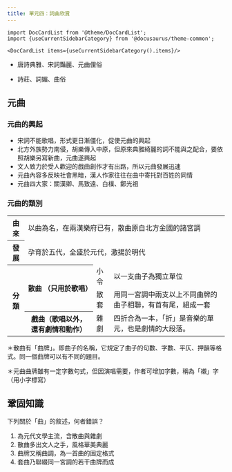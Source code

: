 ```yaml
---
title: 單元四：詞曲欣賞
---
```


```mdx-code-block
import DocCardList from '@theme/DocCardList';
import {useCurrentSidebarCategory} from '@docusaurus/theme-common';

<DocCardList items={useCurrentSidebarCategory().items}/>
```

<Quote>

- 唐詩典雅、宋詞豔麗、元曲俚俗

- 詩莊、詞媚、曲俗

</Quote>

## 元曲

### 元曲的興起

- 宋詞不能歌唱，形式更日漸僵化，促使元曲的興起
- 北方外族勢力南侵，胡樂傳入中原，但原來典雅綺麗的詞不能與之配合，要依照胡樂另寫新曲，元曲遂興起
- 文人致力於受人歡迎的戲曲創作才有出路，所以元曲發展迅速
- 元曲內容多反映社會黑暗，漢人作家往往在曲中寄托對百姓的同情
- 元曲四大家：關漢卿、馬致遠、白樸、鄭光祖

### 元曲的類別

<table>
  <colgroup>
    <col style={{ width: "10%" }} />
    <col />
    <col style={{ width: "20%" }} />
    <col />
  </colgroup>
  <tbody>
    <tr>
      <th>由來</th>
      <td colSpan="3">以曲為名，在兩漢樂府已有，散曲原自北方金國的諸宮調</td>
    </tr>
    <tr>
      <th>發展</th>
      <td colSpan="3">孕育於五代，全盛於元代，激揚於明代</td>
    </tr>
    <tr>
      <th rowSpan="3">分類</th>
      <th rowSpan="2">散曲 （只用於歌唱）</th>
      <td>小令</td>
      <td>以一支曲子為獨立單位</td>
    </tr>
    <tr>
      <td>散套</td>
      <td>用同一宮調中兩支以上不同曲牌的曲子相聯，有首有尾，組成一套</td>
    </tr>
    <tr>
      <th>戲曲（歌唱以外，還有劇情和動作）</th>
      <td>雜劇</td>
      <td>四折合為一本，「折」是音樂的單元，也是劇情的大段落。</td>
    </tr>
  </tbody>
</table>
＊散曲有「曲牌」。即曲子的名稱，它規定了曲子的句數、字數、平仄、押韻等格式。同一個曲牌可以有不同的題目。

＊元曲曲牌雖有一定字數句式，但因演唱需要，作者可增加字數，稱為「襯」字（用小字標寫）

<Review Correct={2}>

## 鞏固知識

下列關於「曲」的敘述，何者錯誤？

1. 為元代文學主流，含散曲與雜劇
2. 散曲多出文人之手，風格華美典麗
3. 曲牌又稱曲調，為一首曲的固定格式
4. 套曲乃聯綴同一宮調的若干曲牌而成

</Review>
